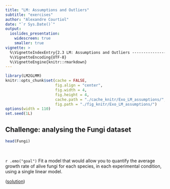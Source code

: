 ```yaml
---
title: "LM: Assumptions and Outliers"
subtitle: "exercises"
author: "Alexandre Courtiol"
date: "`r Sys.Date()`"
output:
  ioslides_presentation:
    widescreen: true
    smaller: true
vignette: >
  %\VignetteIndexEntry{2.3 LM: Assumptions and Outliers ---------------------------exercises}
  %\VignetteEncoding{UTF-8}
  %\VignetteEngine{knitr::rmarkdown}
---
```


```r
library(LM2GLMM)
knitr::opts_chunk$set(cache = FALSE,
                      fig.align = "center",
                      fig.width = 4,
                      fig.height = 4,
                      cache.path = "./cache_knitr/Exo_LM_assumptions/",
                      fig.path = "./fig_knitr/Exo_LM_assumptions/")
options(width = 110)
set.seed(1L)
```


## Challenge: analysing the Fungi dataset

```r
head(Fungi)
```

<br>

`r .emo("goal")`  Fit a model that would allow you to quantify the average growth rate of alive fungi for each species, in each experimental condition, using a single linear model.

([solution](./LM_assumptions_solutions.html))
